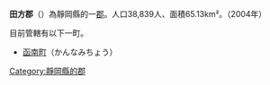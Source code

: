 {{日本郡|
郡=田方郡|
日文原名=田方郡|
平假名=たがたぐん|
羅馬字拼音=Tagata-gun|
都道府縣=靜岡縣|
支廳=|
町=1|
村=|
經度=|
緯度=|
地圖=[[File:Kannami_in_Shizuoka_Prefecture.png|250px]]|
}}
'''田方郡'''（{{jpn|j=田方郡|hg=たがたぐん|rm=Tagata gun|f=y}}）為靜岡縣的一[[郡|郡]]。人口38,839人、面積65.13km²。（2004年）

目前管轄有以下一町。
*[[函南町|函南町]]（かんなみちょう）

{{伊豆國的郡}}
{{靜岡縣}}

{{Authority control}}
[[Category:靜岡縣的郡|Category:靜岡縣的郡]]